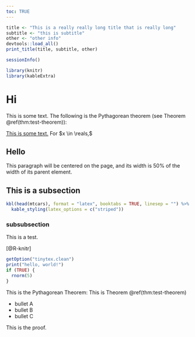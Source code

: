 ```yaml
---
toc: TRUE
---
```


```r
title <- "This is a really really long title that is really long"
subtitle <- "this is subtitle"
other <- "other info"
devtools::load_all()
print_title(title, subtitle, other)
```

```r
sessionInfo()
```

```r
library(knitr)
library(kableExtra)
```


# Hi

This is some text. The following is the Pythagorean theorem (see Theorem \@ref(thm:test-theorem)):
\begin{align*}
  a^{2}+b^{2}=c^{2}
  .
\end{align*}

[This is some text.](https://omkarakatta.github.io/) For $x \in \reals,$
\uss
\begin{align*}
  2x^{2} + 3 \cdot \Ind{x > 2}
\end{align*}

## Hello

:::: {.center data-latex=""}

::: {.minipage data-latex="{.5\linewidth}"}
This paragraph will be centered on the page, and
its width is 50% of the width of its parent element.
:::

::::

## This is a subsection

```r
kbl(head(mtcars), format = "latex", booktabs = TRUE, linesep = "") %>%
  kable_styling(latex_options = c("striped"))
```

### subsubsection

This is a test.

[@R-knitr]

```r
getOption("tinytex.clean")
print("hello, world!")
if (TRUE) {
  rnorm(5)
}
```

\begin{align*}
  \Exp{X} &= \Exp{\CExp{X}{Y}} \\
  \Exp{X} &= \ExpB{\CExp{X}{Y}}
  .
\end{align*}

:::{.thm data-latex="{Title of Theorem}{test-theorem}"}
This is the Pythagorean Theorem:
\begin{align*}
  a^{2} + b^{2} = c^{2}.
\end{align*}
This is Theorem \@ref(thm:test-theorem)

- bullet A
- bullet B
- bullet C
:::
:::{.pr data-latex=""}
This is the proof.
:::
